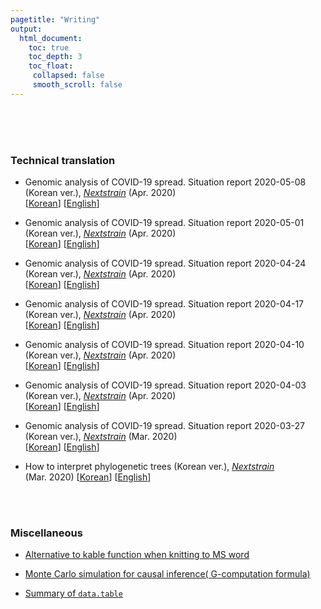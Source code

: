 ```yaml
---
pagetitle: "Writing"
output:
  html_document:
    toc: true
    toc_depth: 3
    toc_float:
     collapsed: false
     smooth_scroll: false
---
```


<link rel="stylesheet" href="styles.css" type="text/css">

<br><br><br>

### Technical translation

+ Genomic analysis of COVID-19 spread. Situation report 2020-05-08 (Korean ver.), [*Nextstrain*](https://nextstrain.org/) (Apr. 2020)      
[[Korean](https://nextstrain.org/narratives/ncov/sit-rep/ko/2020-05-08)] [[English](https://nextstrain.org/narratives/ncov/sit-rep/en/2020-05-08)]

+ Genomic analysis of COVID-19 spread. Situation report 2020-05-01 (Korean ver.), [*Nextstrain*](https://nextstrain.org/) (Apr. 2020)      
[[Korean](https://nextstrain.org/narratives/ncov/sit-rep/ko/2020-05-01)] [[English](https://nextstrain.org/narratives/ncov/sit-rep/en/2020-05-01)]

+ Genomic analysis of COVID-19 spread. Situation report 2020-04-24 (Korean ver.), [*Nextstrain*](https://nextstrain.org/) (Apr. 2020)      
[[Korean](https://nextstrain.org/narratives/ncov/sit-rep/ko/2020-04-24)] [[English](https://nextstrain.org/narratives/ncov/sit-rep/en/2020-04-24)]

+ Genomic analysis of COVID-19 spread. Situation report 2020-04-17 (Korean ver.), [*Nextstrain*](https://nextstrain.org/) (Apr. 2020)      
[[Korean](https://nextstrain.org/narratives/ncov/sit-rep/ko/2020-04-17)] [[English](https://nextstrain.org/narratives/ncov/sit-rep/en/2020-04-17)]

+ Genomic analysis of COVID-19 spread. Situation report 2020-04-10 (Korean ver.), [*Nextstrain*](https://nextstrain.org/) (Apr. 2020)      
[[Korean](https://nextstrain.org/narratives/ncov/sit-rep/ko/2020-04-10)] [[English](https://nextstrain.org/narratives/ncov/sit-rep/en/2020-04-10)]

+ Genomic analysis of COVID-19 spread. Situation report 2020-04-03 (Korean ver.), [*Nextstrain*](https://nextstrain.org/) (Apr. 2020)      
[[Korean](https://nextstrain.org/narratives/ncov/sit-rep/ko/2020-04-03)] [[English](https://nextstrain.org/narratives/ncov/sit-rep/2020-04-03)]

+ Genomic analysis of COVID-19 spread. Situation report 2020-03-27 (Korean ver.), [*Nextstrain*](https://nextstrain.org/) (Mar. 2020)   
[[Korean](https://nextstrain.org/narratives/ncov/sit-rep/ko/2020-03-27)] [[English](https://nextstrain.org/narratives/ncov/sit-rep/2020-03-27)]

+ How to interpret phylogenetic trees (Korean ver.), [*Nextstrain*](https://nextstrain.org/) (Mar. 2020) [[Korean](https://nextstrain.org/narratives/trees-background/ko)] [[English](https://nextstrain.org/narratives/trees-background/)]

<br><br>


### Miscellaneous
+ [Alternative to kable function when knitting to MS word](/content/post/alternative-to-kable-function-when-knitting-to-ms-word.html)

+ [Monte Carlo simulation for causal inference( G-computation formula)](/content/post/Monte-Carlo-simulation-for-causal-inference.html)

+ [Summary of `data.table`](/content/post/data.table.html)